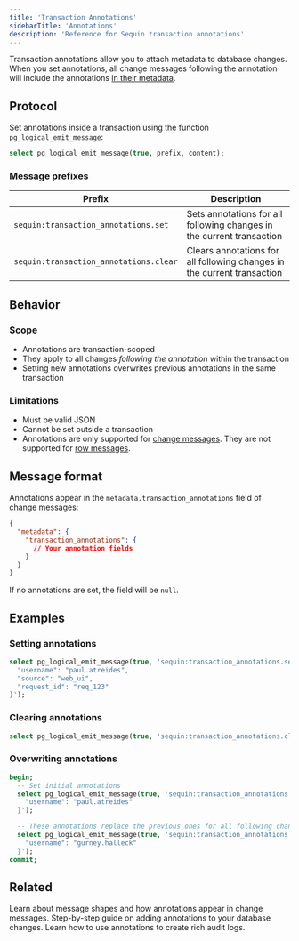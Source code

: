 ```yaml
---
title: 'Transaction Annotations'
sidebarTitle: 'Annotations'
description: 'Reference for Sequin transaction annotations'
---
```


Transaction annotations allow you to attach metadata to database changes. When you set annotations, all change messages following the annotation will include the annotations [in their metadata](/reference/messages#change-messages).

## Protocol

Set annotations inside a transaction using the function `pg_logical_emit_message`:

```sql
select pg_logical_emit_message(true, prefix, content);
```

### Message prefixes

| Prefix | Description |
|--------|-------------|
| `sequin:transaction_annotations.set` | Sets annotations for all following changes in the current transaction |
| `sequin:transaction_annotations.clear` | Clears annotations for all following changes in the current transaction |

## Behavior

### Scope

- Annotations are transaction-scoped
- They apply to all changes _following the annotation_ within the transaction
- Setting new annotations overwrites previous annotations in the same transaction

### Limitations

- Must be valid JSON
- Cannot be set outside a transaction
- Annotations are only supported for [change messages](/reference/messages#change-messages). They are not supported for [row messages](/reference/messages#row-messages).

## Message format

Annotations appear in the `metadata.transaction_annotations` field of [change messages](/reference/messages#change-messages):

```json
{
  "metadata": {
    "transaction_annotations": {
      // Your annotation fields
    }
  }
}
```

If no annotations are set, the field will be `null`.

## Examples

### Setting annotations

```sql
select pg_logical_emit_message(true, 'sequin:transaction_annotations.set', '{
  "username": "paul.atreides",
  "source": "web_ui",
  "request_id": "req_123"
}');
```

### Clearing annotations

```sql
select pg_logical_emit_message(true, 'sequin:transaction_annotations.clear', '');
```

### Overwriting annotations

```sql
begin;
  -- Set initial annotations
  select pg_logical_emit_message(true, 'sequin:transaction_annotations.set', '{
    "username": "paul.atreides"
  }');

  -- These annotations replace the previous ones for all following changes in the transaction
  select pg_logical_emit_message(true, 'sequin:transaction_annotations.set', '{
    "username": "gurney.halleck"
  }');
commit;
```

## Related

<CardGroup>
  <Card title="Messages reference" icon="message-dots" href="/reference/messages">
    Learn about message shapes and how annotations appear in change messages.
  </Card>
  <Card title="How to annotate changes" icon="pencil" href="/how-to/annotate-changes">
    Step-by-step guide on adding annotations to your database changes.
  </Card>
  <Card title="Create audit logs" icon="list-check" href="/how-to/create-audit-logs">
    Learn how to use annotations to create rich audit logs.
  </Card>
</CardGroup>
